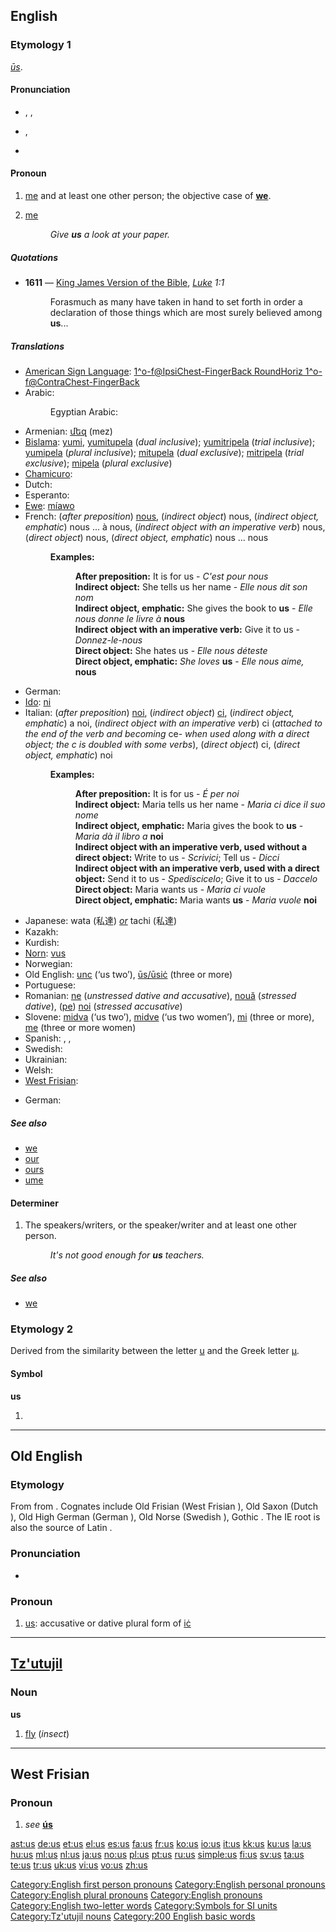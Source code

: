 {{wikipedia}}
{{also|Appendix:Variations of "us"}}
==English==

{{rank|must|these|two|89|us|before|see|over}}

===Etymology 1===
{{etyl|ang}} ''[[us#Old English|ūs]]''.

====Pronunciation====
* {{qualifier|stressed}} {{enPR|ŭs}}, {{IPA|/ʌs/}}, {{SAMPA|/Vs/}}
* {{qualifier|unstressed}} {{IPA|/əs/}}, {{SAMPA|/@s/}}
* {{audio|en-us-us.ogg|Audio (US)}}
*: {{rhymes|ʌs}}

====Pronoun====
{{en-pron}}

# {{personal}} [[me]] and at least one other person; the objective case of '''[[we]]'''.
# {{slang}} [[me]]
#: ''Give '''us''' a look at your paper.''

=====Quotations=====
* '''1611''' — [[w:King James Version of the Bible|King James Version of the Bible]], ''[[s:Bible (King James)/Luke|Luke]] 1:1''
*: Forasmuch as many have taken in hand to set forth in order a declaration of those things which are most surely believed among '''us'''...

=====Translations=====
{{trans-top|objective case of "we"}}
* [[American Sign Language]]: [[1^o-f@IpsiChest-FingerBack RoundHoriz 1^o-f@ContraChest-FingerBack]]
* Arabic: {{t-|ar|نا|alt=ـنا|tr=-naa}}
*: Egyptian Arabic: {{tø|arz|نا|alt=ـنا|tr=-naa|sc=Arab|xs=Egyptian Arabic}}
* Armenian: [[մեզ]] (mez)
* [[Bislama]]: [[yumi]], [[yumitupela]] (''dual inclusive''); [[yumitripela]] (''trial inclusive''); [[yumipela]] (''plural inclusive''); [[mitupela]] (''dual exclusive''); [[mitripela]] (''trial exclusive''); [[mipela]] (''plural exclusive'')
* [[Chamicuro]]: {{tø|ccc|a'ti}}
* Dutch: {{t+|nl|ons}}
* Esperanto: {{t+|eo|ni|xs=Esperanto}}
* [[Ewe]]: [[míawo]]
* French: (''after preposition'') [[#French|nous]], (''indirect object'') nous, (''indirect object, emphatic'') nous ... à nous, (''indirect object with an imperative verb'') nous, (''direct object'') nous, (''direct object, emphatic'') nous ... nous
*: '''Examples: '''
*:: '''After preposition:''' It is for us - ''C'est pour nous''
*:: '''Indirect object:''' She tells us her name - ''Elle nous dit son nom''
*:: '''Indirect object, emphatic:''' She gives the book to '''us''' - ''Elle nous donne le livre à'' '''nous'''
*:: '''Indirect object with an imperative verb:''' Give it to us - ''Donnez-le-nous''
*:: '''Direct object:''' She hates us - ''Elle nous déteste''
*:: '''Direct object, emphatic:''' ''She loves'' '''us''' - ''Elle nous aime,'' '''nous'''
* German: {{t+|de|uns}}
* [[Ido]]: [[ni]]
* Italian: (''after preposition'') [[noi]], (''indirect object'') [[ci]], (''indirect object, emphatic'') a noi, (''indirect object with an imperative verb'') ci (''attached to the end of the verb and becoming'' ce- ''when used along with a direct object; the c is doubled with some verbs''), (''direct object'') ci, (''direct object, emphatic'') noi
*: '''Examples: '''
*:: '''After preposition:''' It is for us - ''É per noi''
*:: '''Indirect object:''' Maria tells us her name - ''Maria ci dice il suo nome''
*:: '''Indirect object, emphatic:''' Maria gives the book to '''us''' - ''Maria dà il libro a'' '''noi'''
*:: '''Indirect object with an imperative verb, used without a direct object:''' Write to us - ''Scrivici''; Tell us - ''Dicci''
*:: '''Indirect object with an imperative verb, used with a direct object:''' Send it to us - ''Spediscicelo''; Give it to us - ''Daccelo''
*:: '''Direct object:''' Maria wants us - ''Maria ci vuole''
*:: '''Direct object, emphatic:''' Maria wants '''us''' - ''Maria vuole'' '''noi'''
{{trans-mid}}
* Japanese: wata (私達) ''[[or]]'' tachi (私達)
* Kazakh: {{t|kk|бізді|tr=bizdi|sc=Cyrl|xs=Kazakh}}
* Kurdish: {{ku-Arab|[[ئێمه‌]]}}
* [[Norn]]: [[vus]]
* Norwegian: {{t+|no|oss}}
* Old English: [[unc]] (‘us two’), [[us#Old English|ūs/ūsiċ]] (three or more)
* Portuguese: {{t+|pt|nos}}
* Romanian: [[ne]] (''unstressed dative and accusative''), [[nouă]] (''stressed dative''), ([[pe]]) [[noi]] (''stressed accusative'')
* Slovene: [[midva]] (‘us two’), [[midve]] (‘us two women’), [[mi]] (three or more), [[me]] (three or more women)
* Spanish: {{t+|es|nos}}, {{t+|es|nosotros}}, {{t-|es|nosotras}}
* Swedish: {{t+|sv|oss}}
* Ukrainian: {{t+|uk|нас|tr=nas|xs=Ukrainian}}
* Welsh: {{t-|cy|ni|xs=Welsh}}
* [[West Frisian]]: {{t-|fy|ús|xs=West Frisian}}
{{trans-bottom}}

<!--Add SLANG translations here, where these exist-->
{{trans-top|slang: me}}
* German: {{t+|de|uns}}
{{trans-mid}}
{{trans-bottom}}

=====See also=====
* [[we]]
* [[our]]
* [[ours]]
* [[ume]]

====Determiner====
{{en-det}}

# The speakers/writers, or the speaker/writer and at least one other person.
#: ''It's not good enough for '''us''' teachers.''

=====See also=====
* [[we]]

===Etymology 2===
Derived from the similarity between the letter [[u]] and the Greek letter [[µ]].

====Symbol====
'''us'''

# {{alternative spelling of|µs}}

[[Category:English first person pronouns]]
[[Category:English personal pronouns]]
[[Category:English plural pronouns]]
[[Category:English pronouns]]
[[Category:English two-letter words]]
[[Category:Symbols for SI units]]

----

==Old English==

===Etymology===
From {{proto|Germanic|lang=ang}} from {{proto|Indo-European|n̥s||nes|lang=ang}}. Cognates include Old Frisian {{term|us|ūs|lang=ofs}} (West Frisian {{term|us|ús|lang=fy}}), Old Saxon {{term|us|ūs|lang=osx}} (Dutch {{term|ons|lang=nl}}), Old High German {{term|uns|lang=goh}} (German {{term|uns|lang=de}}), Old Norse {{term|oss|lang=non}} (Swedish {{term|oss|lang=sv}}), Gothic {{term|𐌿𐌽𐍃|tr=uns|lang=got|sc=Goth}}.  The IE root is also the source of Latin {{term|nos|lang=la}}.

===Pronunciation===
* {{IPA|/u:s/|lang=ang}}

===Pronoun===
{{infl|ang|pronoun|head=ūs|personal pronoun}}

# [[us#English|us]]: accusative or dative plural form of [[ic|iċ]]

----

==[[Tz'utujil]]==

===Noun===
'''us'''

# [[fly]] (''insect'')

[[Category:Tz'utujil nouns]]

----

==West Frisian==

===Pronoun===
{{infl|fy|pronoun}}

# ''see'' '''[[ús]]'''

[[Category:200 English basic words]]

[[ast:us]]
[[de:us]]
[[et:us]]
[[el:us]]
[[es:us]]
[[fa:us]]
[[fr:us]]
[[ko:us]]
[[io:us]]
[[it:us]]
[[kk:us]]
[[ku:us]]
[[la:us]]
[[hu:us]]
[[ml:us]]
[[nl:us]]
[[ja:us]]
[[no:us]]
[[pl:us]]
[[pt:us]]
[[ru:us]]
[[simple:us]]
[[fi:us]]
[[sv:us]]
[[ta:us]]
[[te:us]]
[[tr:us]]
[[uk:us]]
[[vi:us]]
[[vo:us]]
[[zh:us]]